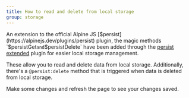 ```yaml
---
title: How to read and delete from local storage
group: storage
---
```


An extension to the official Alpine JS [$persist](https://alpinejs.dev/plugins/persist) plugin, the magic methods `$persistGet` and `$persistDelete` have been added through the [persist extended](https://alpinejs.dev/plugins/persist) plugin for easier local storage management.

These allow you to read and delete data from local storage. Additionally, there's a `@persist:delete` method that is triggered when data is deleted from local storage.

<Callout>
  Make some changes and refresh the page to see your changes saved.
</Callout>
